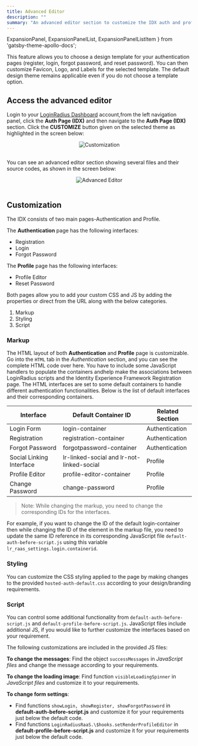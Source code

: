 ```yaml
---
title: Advanced Editor
description: ""
summary: "An advanced editor section to customize the IDX auth and profile pages"
---
```



  ExpansionPanel,
  ExpansionPanelList,
  ExpansionPanelListItem
} from 'gatsby-theme-apollo-docs';


This feature allows you to choose a design template for your authentication pages (register, login, forgot password, and reset password). You can then customize Favicon, Logo, and Labels for the selected template. The default design theme remains applicable even if you do not choose a template option.


## Access the advanced editor

Login to your [LoginRadius Dashboard](https://dashboard.loginradius.com/dashboard) account,from the left navigation panel, click the **Auth Page (IDX)** and then navigate to the **Auth Page (IDX)** section. Click the **CUSTOMIZE** button given on the selected theme as highlighted in the screen below:


<div style="text-align:center">
  <img src="../assets/concepts/advanced-editor/customize.png" alt="Customization" />
</div>
<br/>

You can see an advanced editor section showing several files and their source codes, as shown in the screen below:

<div style="text-align:center">
  <img src="../assets/concepts/advanced-editor/advanced-editor.png" alt="Advanced Editor" />
</div>
<br/>


## Customization

The IDX consists of two main pages-Authentication and Profile. 

The **Authentication** page has the following interfaces:

- Registration
- Login
- Forgot Password

The **Profile** page has the following interfaces:

- Profile Editor
- Reset Password

Both pages allow you to add your custom CSS and JS by adding the properties or direct from the URL along with the below categories.

1. Markup
2. Styling
3. Script

### Markup

The HTML layout of both **Authentication** and **Profile** page is customizable. Go into the `HTML` tab in the *Authentication* section, and you can see the complete HTML code over here.  You have to include some JavaScript handlers to populate the containers andhelp make the associations between LoginRadius scripts and the Identity Experience Framework Registration page.
The HTML interfaces are set to some default containers to handle different authentication functionalities. Below is the list of default interfaces and their corresponding containers. 

| Interface       | Default Container ID| Related Section  |
| ------------- |-------------| -----|
| Login Form  | login-container | Authentication |
| Registration    | registration-container      | Authentication |
| Forgot Password  | forgotpassword-container      | Authentication |
| Social Linking Interface  | lr-linked-social and lr-not-linked-social | Profile |
| Profile Editor    | profile-editor-container      | Profile |
| Change Password | change-password      | Profile |

> Note: While changing the markup, you need to change the corresponding IDs for the interfaces.


For example, if you want to change the ID of the default login-container then while changing the ID of the element in the markup file, you need to update the same ID reference in its corresponding JavaScript file `default-auth-before-script.js` using this variable `lr_raas_settings.login.containerid`.


### Styling

You can customize the CSS styling applied to the page by making changes to the provided `hosted-auth-default.css` according to your design/branding requirements.

### Script

You can control some additional functionality from `default-auth-before-script.js` and  `default-profile-before-script.js`. JavaScript files include additional JS, if you would like to further customize the interfaces based on your requirement.

The following customizations are included in the provided JS files:

**To change the messages**: Find the object `successMessages` in *JavaScript files* and change the message according to your requirements.

**To change the loading image**: Find function `visibleLoadingSpinner` in *JavaScript files* and customize it to your requirements.

**To change form settings**: 
 - Find functions `showLogin, showRegister, showForgotPassword` in **default-auth-before-script.js** and customize it for your requirements just below the default code.
- Find functions `LoginRadiusRaaS.\$hooks.setRenderProfileEditor` in **default-profile-before-script.js** and customize it for your requirements just below the default code.
